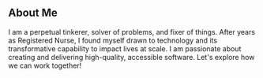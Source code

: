 ## About Me

I am a perpetual tinkerer, solver of problems, and fixer of things.
After years as Registered Nurse, I found myself drawn to technology and its transformative capability to
impact lives at scale.
I am passionate about creating and delivering high-quality, accessible software.
 Let's explore how we can work together!
